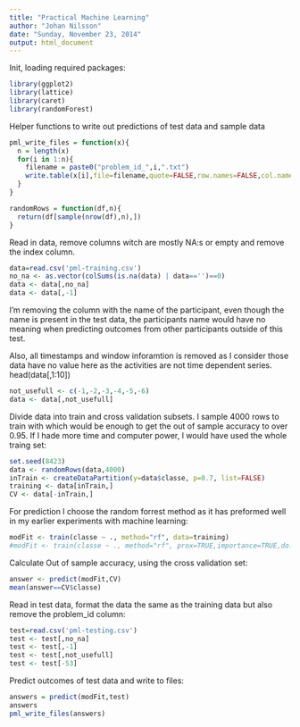 ```yaml
---
title: "Practical Machine Learning"
author: "Johan Nilsson"
date: "Sunday, November 23, 2014"
output: html_document
---
```


Init, loading required packages:
```r
library(ggplot2)
library(lattice)
library(caret)
library(randomForest)
```

Helper functions to write out predictions of test data and sample data
```r
pml_write_files = function(x){
  n = length(x)
  for(i in 1:n){
    filename = paste0("problem_id_",i,".txt")
    write.table(x[i],file=filename,quote=FALSE,row.names=FALSE,col.names=FALSE)
  }
}

randomRows = function(df,n){
  return(df[sample(nrow(df),n),])
}
```

Read in data, remove columns witch are mostly NA:s or empty and remove the index column.
```r
data=read.csv('pml-training.csv')
no_na <- as.vector(colSums(is.na(data) | data=='')==0)
data <- data[,no_na]
data <- data[,-1]
```

I'm removing the column with the name of the participant, even though the name is present in the test data, the participants name would have no meaning when predicting outcomes from other participants outside of this test.

Also, all timestamps and window inforamtion is removed as I consider those data have no value here as the activities are not time dependent series.
head(data[,1:10])
```r
not_usefull <- c(-1,-2,-3,-4,-5,-6)
data <- data[,not_usefull]
```
Divide data into train and cross validation subsets. I sample 4000 rows to train with which would be enough to get the out of sample accuracy to over 0.95. If I hade more time and computer power, I would have used the whole traing set:
```r
set.seed(8423)
data <- randomRows(data,4000)
inTrain <- createDataPartition(y=data$classe, p=0.7, list=FALSE)
training <- data[inTrain,]
CV <- data[-inTrain,]
```

For prediction I choose the random forrest method as it has preformed well in my earlier experiments with machine learning:
```r
modFit <- train(classe ~ ., method="rf", data=training)
#modFit <- train(classe ~ ., method="rf", prox=TRUE,importance=TRUE,do.trace=TRUE, data=training)

```

Calculate Out of sample accuracy, using the cross validation set:
```r
answer <- predict(modFit,CV)
mean(answer==CV$classe)
```

Read in test data, format the data the same as the training data but also remove the problem_id column:
```r
test=read.csv('pml-testing.csv')
test <- test[,no_na]
test <- test[,-1]
test <- test[,not_usefull]
test <- test[-53]
```

Predict outcomes of test data and write to files:
```r
answers = predict(modFit,test)
answers
pml_write_files(answers)
```











